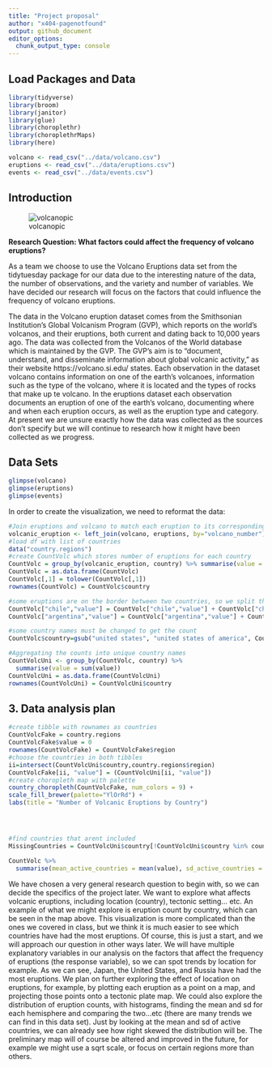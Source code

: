 ```yaml
---
title: "Project proposal"
author: "x404-pagenotfound"
output: github_document
editor_options: 
  chunk_output_type: console
---
```


## Load Packages and Data

```r
library(tidyverse)
library(broom)
library(janitor)
library(glue)
library(choroplethr)
library(choroplethrMaps)
library(here)
```

```r
volcano <- read_csv("../data/volcano.csv")
eruptions <- read_csv("../data/eruptions.csv")
events <- read_csv("../data/events.csv")

```

## Introduction

![volcanopic](images/volcano.jpg)


**Research Question: What factors could affect the frequency of volcano eruptions?**

As a team we choose to use the Volcano Eruptions data set from the tidytuesday package for our data due to the interesting nature of the data, the number of observations, and the variety and number of variables. We have decided our research will focus on the factors that could influence the frequency of volcano eruptions.

The data in the Volcano eruption dataset comes from the Smithsonian Institution's Global Volcanism Program (GVP), which reports on the world's volcanos, and their eruptions, both current and dating back to 10,000 years ago. The data was collected from the Volcanos of the World database which is maintained by the GVP. The GVP's aim is to "document, understand, and disseminate information about global volcanic activity," as their website https://volcano.si.edu/ states.
Each observation in the dataset volcano contains information on one of the earth's volcanoes, information such as the type of the volcano, where it is located and the types of rocks that make up te volcano. In the eruptions dataset each observation documents an eruption of one of the earth's volcano, documenting where and when each eruption occurs, as well as the eruption type and category.
At present we are unsure exactly how the data was collected as the sources don't specify but we will continue to research how it might have been collected as we progress.

## Data Sets


```r

glimpse(volcano)
glimpse(eruptions)
glimpse(events)

```

In order to create the visualization, we need to reformat the data:

```r
#Join eruptions and volcano to match each eruption to its corresponding volcano
volcanic_eruption <- left_join(volcano, eruptions, by="volcano_number")
#load df with list of countries
data("country.regions")
#create CountVolc which stores number of eruptions for each country
CountVolc = group_by(volcanic_eruption, country) %>% summarise(value = n())
CountVolc = as.data.frame(CountVolc)
CountVolc[,1] = tolower(CountVolc[,1])
rownames(CountVolc) = CountVolc$country

#some eruptions are on the border between two countries, so we split that count between each country
CountVolc["chile","value"] = CountVolc["chile","value"] + CountVolc["chile-argentina","value"]/2
CountVolc["argentina","value"] = CountVolc["argentina","value"] + CountVolc["chile-argentina","value"]/2

#some country names must be changed to get the count
CountVolc$country=gsub("united states", "united states of america", CountVolc$country)

#Aggregating the counts into unique country names
CountVolcUni <- group_by(CountVolc, country) %>%
  summarise(value = sum(value))
CountVolcUni = as.data.frame(CountVolcUni)
rownames(CountVolcUni) = CountVolcUni$country
```


## 3. Data analysis plan

```r
#create tibble with rownames as countries
CountVolcFake = country.regions
CountVolcFake$value = 0
rownames(CountVolcFake) = CountVolcFake$region
#choose the countries in both tibbles
ii=intersect(CountVolcUni$country,country.regions$region)
CountVolcFake[ii, "value"] = (CountVolcUni[ii, "value"])
#create choropleth map with palette
country_choropleth(CountVolcFake, num_colors = 9) +
scale_fill_brewer(palette="YlOrRd") +
labs(title = "Number of Volcanic Eruptions by Country")




#find countries that arent included
MissingCountries = CountVolcUni$country[!CountVolcUni$country %in% country.regions$region]
```


```r
CountVolc %>%
  summarise(mean_active_countries = mean(value), sd_active_countries = sd(value))
```

We have chosen a very general research question to begin with, so we can decide the specifics of the project later. We want to explore what affects volcanic eruptions, including location (country), tectonic setting... etc. An example of what we might explore is eruption count by country, which can be seen in the map above. This visualization is more complicated than the ones we covered in class, but we think it is much easier to see which countries have had the most eruptions. Of course, this is just a start, and we will approach our question in other ways later. We will have multiple explanatory variables in our analysis on the factors that affect the frequency of eruptions (the response variable), so we can spot trends by location for example. As we can see, Japan, the United States, and Russia have had the most eruptions. We plan on further exploring the effect of location on eruptions, for example, by plotting each eruption as a point on a map, and projecting those points onto a tectonic plate map. We could also explore the distribution of eruption counts, with histograms, finding the mean and sd for each hemisphere and comparing the two...etc (there are many trends we can find in this data set). Just by looking at the mean and sd of active countries, we can already see how right skewed the distribution will be. 
The preliminary map will of course be altered and improved in the future, for example we might use a sqrt scale, or focus on certain regions more than others.
